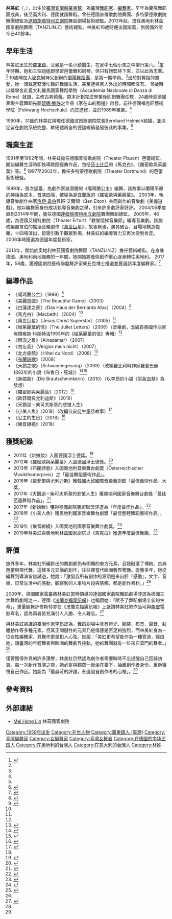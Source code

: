 {{Infobox person
| name = 林美虹
| image = <!-- filename only, no "File:" or "Image:" prefix, and no enclosing [[brackets|brackets]] -->
| image_upright = 
| alt = <!-- descriptive text for use by speech synthesis (text-to-speech) software -->
| caption = 
| birth_name = <!-- only use if different from name -->
| birth_date = {{birth year and age|1959}}
| birth_place = [[臺灣地區|臺灣地區]][[宜蘭縣|宜蘭縣]][[羅東鎮_(台灣)|羅東鎮]]
| death_date = <!-- {{Death date and age|df=yes|YYYY|MM|DD|YYYY|MM|DD}} -->
| death_place = 
| resting_place = 
| resting_place_coordinates = <!-- {{coord|LAT|LONG|type:landmark|display=inline}} -->
| citizenship = 
| alma_mater = 義大利羅馬國家舞蹈學院<br/>德國埃森福克旺藝術學院
| occupation = {{hlist|[[舞蹈家|舞蹈家]]|[[編舞家|編舞家]]}}
| organization = 多特蒙德歌劇院<br/>[[達姆施塔特州立劇院|達姆施塔特州立劇院]]<br/>奧地利林茲國家劇院
| years_active = 1991－現今
}}

'''林美虹'''（{{lang-en|Lin Mei-Hong}}，{{Bd|1959年}}），出生於[[臺灣|臺灣]][[宜蘭縣|宜蘭縣]][[羅東鎮_(台灣)|羅東鎮]]，為臺灣[[舞者|舞蹈家]]、[[編舞|編舞家]]。早年為蘭陽舞蹈團成員，後至義大利、德國就讀舞蹈。曾任德國普倫歌劇院舞團、多特蒙德歌劇院舞團總監及[[達姆施塔特州立劇院|達姆施塔特州立劇院]]舞蹈劇場藝術總監。2013年起，擔任奧地利林茲國家劇院舞團（TANZLIN.Z）藝術總監。林美虹16歲時便出國闖蕩，旅居國外至今已40餘年。

== 早年生活 ==
林美虹出生於[[羅東鎮_(台灣)|羅東鎮]]，父親是一名小鎮醫生，在家中七個小孩之中排行第六。<ref name=mirror>{{cite news |url=https://www.mirrormedia.mg/story/20190712pol001/ |title=【一鏡到底】招魂的母親　林美虹 |date=2019-07-15 |author=李桐豪 |work=鏡周刊 |accessdate=2020-12-07 |archive-date=2019-07-15 |archive-url=https://web.archive.org/web/20190715202852/https://www.mirrormedia.mg/story/20190712pol001/ |dead-url=no }}</ref>童年時期，她和三個姐姐即學習芭蕾舞和鋼琴，但只有她堅持下來，並以此為志業。<ref name="taiwan" />
10歲時加入[[秘克琳|秘克琳]]神父創辦的[[蘭陽舞蹈團|蘭陽舞蹈團]]，是第一期學員。<ref name=":0" />出於對舞蹈的熱愛，她一頭栽進緊湊忙碌的舞團生活，甚至連與家人外出的時間都沒有。
16歲時以獎學金赴義大利羅馬國家舞蹈學院（Accademia Nazionale di Danza di Roma）就讀，主修古典芭蕾。原本計劃完成學業後回到舞團任教，24歲時受德國表現主義舞蹈先驅[[碧娜·鮑許|碧娜·鮑許]]之作品《家在山的那邊》啟發，前往德國福克旺藝術學院（Folkwang Hochschule）向其進修，並於1989年畢業。<ref name=mirror />

1990年，31歲的林美虹與現任德國波昂歌劇院院長Bernhard Helmich結婚，並決定留在劇院系統完整、軟硬體周全的德國繼續發展彼此的事業。<ref name=":0" />

== 職業生涯 ==
1991年至1992年間，林美虹擔任德國普倫歌劇院（Theater Plauen）芭蕾總監。開始編舞生涯時即執導歐陸經典作品，包括[[威廉·莎士比亚|莎士比亞]]的《馬克白》、《羅密歐與茱麗葉》等。<ref>{{cite news |url=https://www.cna.com.tw/news/acul/201904280209.aspx |title=編舞家林美虹旅歐30餘載 台灣歐洲都是故鄉 |date=2019-04-28 |publisher=中央社 |author=洪健倫 |accessdate=2020-12-07 |archive-date=2019-04-30 |archive-url=https://web.archive.org/web/20190430112131/https://www.cna.com.tw/news/acul/201904280209.aspx |dead-url=no }}</ref> 
1997至2002年，擔任多特蒙德歌劇院（Theater Dortmund）的芭蕾藝術總監。

1999年，首次返臺，為劇作家游源鏗的《噶瑪蘭公主》編舞，該故事以蘭陽平原的神話為底本，首演四場，被喻為是宜蘭版的《羅密歐與茱麗葉》。
2003年，執導音樂劇作曲家[[安德鲁·劳埃德·韦伯|洛伊·韋伯]]與班·艾爾頓（Ben Elton）共同創作的音樂劇《美麗遊戲》。她以編舞家身份成功執導音樂劇之舉，引來許多劇評家好評。
2004/05季度直到2014年年間，擔任德國[[達姆施塔特州立劇院|達姆施塔特州立劇院]]舞團舞蹈總監。
2005年，46歲，為德國艾福特劇院（Theater Erfurt）「教堂階梯音樂節」編導音樂劇。該劇改編自韋伯的搖滾音樂劇作《[[耶穌基督超級巨星|萬世巨星]]》，故事緊湊，演員破百，且場地構造複雜，十四場演出，皆吸引數千觀眾到場，林美虹的編導實力又再次受到肯定。
2006年時獲選為德國年度藝術家。

2013年，開始於奧地利林茲國家劇院舞團（TANZLIN.Z）擔任藝術總監。在身兼德國、奧地利兩地職務的一年間，她開始將藝術創作重心逐漸轉往奧地利。
2017年，58歲，獲德國劇院藝術聯盟舞評家柴丘克博士推選並獲選該年度編舞家。<ref>{{Cite web|title=〈【藝術文化】旅歐舞蹈家林美虹 獲德國劇院藝術聯盟2大獎〉|url=https://ent.ltn.com.tw/news/paper/1134473|accessdate=|author=胡蕙寧|date=2017-09-11|format=|publisher=自由時報|language=}}</ref>

== 編導作品 ==

* 《噶瑪蘭公主》（1999）<ref name=":0">{{Cite news|title=〈東方意境的舞動人生—旅德編舞家林美虹〉|url=https://www.taiwan-panorama.com/Articles/Details?Guid=35ec0515-00e1-4225-a6c1-582bec28781b|accessdate=|author=楊齡媛|date=2011-12|format=|work=台灣光華雜誌|language=}}</ref>
* 《美麗遊戲》（The Beautiful Game）（2003）
* 《白蓮達之家》（Das Haus der Bernarda Alba）（2004）<ref name=":1">{{Cite web|title=〈從羅東到德國 從蘭陽舞蹈團到歌劇院舞團總監 她的創作風景，因感動而無邊—林美虹〉|url=http://par.ntch.org.tw/tw/article/doc-%E5%BE%9E%E7%BE%85%E6%9D%B1%E5%88%B0%E5%BE%B7%E5%9C%8B-%E5%BE%9E%E8%98%AD%E9%99%BD%E8%88%9E%E8%B9%88%E5%9C%98%E5%88%B0%E6%AD%8C%E5%8A%87%E9%99%A2%E8%88%9E%E5%9C%98%E7%B8%BD%E7%9B%A3-%E5%A5%B9%E7%9A%84%E5%89%B5%E4%BD%9C%E9%A2%A8%E6%99%AF%EF%BC%8C%E5%9B%A0%E6%84%9F%E5%8B%95%E8%80%8C%E7%84%A1%E9%82%8A%E2%80%94%E6%9E%97%E7%BE%8E%E8%99%B9-d99eph3nq7|accessdate=|author=周倩漪|date=2008-02|format=|publisher=國家表演藝術中心國家兩廳院《PAR表演藝術》|language=}}</ref>
* 《馬克白》（Macbeth）（2004）<ref name=":1" />
* 《萬世巨星》（Jesus Christ Superstar）（2005）<ref name=":0" />
* 《給茱麗葉的信》（The Juliet Letters）（2006）（音樂劇，改編自英國作曲家埃爾維斯‧科斯特洛1993年的《給茱麗葉的信》專輯）<ref name=":0" />
* 《眼淚之泉》（Ainadamar）（2007）
* 《勿忘我》（Vergiss mein nicht）（2007）
* 《北方旅館》（Hôtel du Nord）（2008）<ref>{{Cite web|title=〈旅德編舞家林美虹最新力作 《北方旅館》 窺看每道房門後的秘密〉|url=http://par.npac-ntch.org/tw/article/doc--d99eph3o07|accessdate=|author=俞秀青|date=2008-09|format=|publisher=國家表演藝術中心國家兩廳院《PAR表演藝術》|language=}}</ref>
* 《[[布蘭詩歌|布蘭詩歌]]》（2008）
* 《天鵝之歌》（Schwanengesang）（2009）（改編自比利時作家羅登巴赫1892年的小說《布魯日・死城》）<ref>{{Cite web|title=〈林美虹《天鵝之歌》愛戀悼亡之舞〉|url=https://www.chinatimes.com/newspapers/20100312000910-260115?chdtv|accessdate=|author=汪宜儒|date=2010-03-12|format=|publisher=中國時報|language=}}</ref><ref name="taiwan">{{Cite web|title=〈Lin Mei-hong seeks her own path in an intense art form〉|url=https://www.taiwannews.com.tw/en/news/1227432|accessdate=|author=Hermia Lin|date=2010-04-15|format=|publisher=Taiwan News|language=en|archive-date=2019-10-06|archive-url=https://web.archive.org/web/20191006024653/https://www.taiwannews.com.tw/en/news/1227432|dead-url=no}}</ref>
* 《新娘妝》（Die Brautschminkerin）（2010）（以李昂的小說《彩妝血祭》為發想）
* 《羅密歐與茱麗葉》（2012）<ref>{{Cite web|title=〈林美虹 以舞藝為臺灣在歐發光〉|url=https://www.rti.org.tw/radio/programMessageView/id/43897|accessdate=|author=陳郁秀|date=2017-09-16|format=|publisher=財團法人中央廣播電臺|language=}}</ref>
* 《歐菲爾與尤利迪斯》（2016）
* 《天鵝湖－柴可夫斯基的悲愴人生》
* 《小美人魚》（2018）（改編自[[安徒生|安徒生]]童話故事）<ref name=":2">{{Cite web|title=〈旅歐編舞家林美虹力作 《小美人魚》台中登場〉|url=https://www.epochtimes.com/b5/18/11/2/n10825481.htm|accessdate=|author=黃玉燕|date=2018-11-02|format=|publisher=大紀元|language=|archive-date=2021-07-05|archive-url=https://web.archive.org/web/20210705121143/https://www.epochtimes.com/b5/18/11/2/n10825481.htm|dead-url=no}}</ref>
* 《公主的生日》（2018）<ref name=":2" />
* 《樂音繚繞》（2018）

== 獲獎紀錄 ==

* 2011年《新娘妝》入圍德國浮士德獎。<ref>{{cite news |url=https://news.ltn.com.tw/news/life/paper/523234 |title=編舞家林美虹 入圍德浮士德獎 |date=2011-09-11 |work=自由時報 |author=胡蕙寧}}</ref>
* 2012年《羅密歐與茱麗葉》入圍德國浮士德獎。<ref>{{cite news |url=https://newtalk.tw/news/view/2012-09-10/29146 |title=突破重圍 林美虹2度入圍浮士德獎 |date=2012-09-10 |author=賴義中 |work=新頭殼}}</ref>
* 2013年《布蘭詩歌》入圍奧地利音樂舞台劇獎（Österreichischer Musiktheaterpreis）之「最佳舞蹈藝術作品」。
* 2016年《歐菲爾與尤利迪斯》獲韓國大邱國際音樂藝術節「最佳藝術作品」大獎。
* 2017年《天鵝湖－柴可夫斯基的悲愴人生》獲奧地利國家音樂舞台劇獎「最佳芭蕾舞蹈作品」。<ref>{{cite news |url=https://ent.ltn.com.tw/news/paper/1114202 |title=【藝術文化】最高榮耀 林美虹獲奧地利國家藝術獎 |date=2017-06-27 |work=自由時報 |author=胡蕙寧}}</ref>
* 2017年《新娘妝》獲得德國劇院藝術聯盟評選為「年度最佳作品」。<ref>{{cite news |url=https://www.cna.com.tw/news/acul/201905310220.aspx |title=首演8年後回娘家 旅奧編舞家林美虹帶回新娘妝 |date=2019-05-31 |publisher=中央社 |author=趙靜瑜 |accessdate=2020-12-07 |archive-date=2019-06-08 |archive-url=https://web.archive.org/web/20190608065543/https://www.cna.com.tw/news/acul/201905310220.aspx |dead-url=no }}</ref>
* 2018年《小美人魚》獲奧地利國家音樂舞台劇獎「最佳整體舞蹈藝術作品」。<ref>{{cite news |url=https://www.epochtimes.com/b5/18/11/2/n10825481.htm |title=旅歐編舞家林美虹力作 《小美人魚》台中登場 |date=2018-11-02 |work=大紀元時報 |author=黃玉燕 |accessdate=2020-12-07 |archive-date=2021-07-05 |archive-url=https://web.archive.org/web/20210705121143/https://www.epochtimes.com/b5/18/11/2/n10825481.htm |dead-url=no }}</ref>
* 2019年《樂音繚繞》入圍奧地利國家音樂舞台劇獎。<ref>{{cite news |url=https://ent.ltn.com.tw/news/paper/1288542 |title=【藝術文化】林美虹新作樂音繚繞 入圍奧地利國家藝術 |date=2019-05-14 |work=自由時報 |author=胡蕙寧}}</ref>
* 2019年林美虹與奧地利林茲國家劇院以《馬克白》獲選年度最佳舞團。<ref>{{Cite web|title=〈舞蹈家林美虹率林茲國家劇院 奪TANZ年度舞團〉|url=https://ent.ltn.com.tw/news/paper/1318024|accessdate=|author=胡蕙寧|date=2019-09-16|format=|publisher=自由時報|language=|archive-date=2021-03-24|archive-url=https://web.archive.org/web/20210324114230/https://ent.ltn.com.tw/news/paper/1318024|dead-url=no}}</ref>

== 評價 ==
旅外多年，林美虹所編排出的舞劇都仍有明顯的東方元素，且她融匯了傳統、古典芭蕾與現代舞，這樣多元交融的創作，往往使當代歐洲藝界驚艷。從藝多年，她從編舞到導演皆嘗試過，她說：「激發我所有創作的源頭是來自於『感動』，文字、音樂、日常生活中的感動，觀察到的人事物片段與感觸，都是創作素材。」<ref name=":1" />

2009年，德國國家電臺將林美虹當時領導的達姆國家劇院舞蹈劇場評選為德國三大舞蹈劇場之一，德國《[[法蘭克福匯報|法蘭克福廣訊報]]》也稱讚她：「賦予了舞蹈劇場全新的生命」，重量級舞評修斯特亦在《法蘭克福廣訊報》上盛讚林美虹的作品可與[[李安|李安]]電影齊名，認為兩者皆充滿引人入勝、令人難忘。<ref>{{Cite web|title=〈慈林講座~為受苦的靈魂發聲--林美虹的跨國舞作「新娘妝」〉|url=http://www.chilin.org.tw/?q=node/66|accessdate=|author=|date=|format=|publisher=慈林教育基金會|language=}}</ref>

與林美虹熟識的臺灣作家[[李昂_(作家)|李昂]]認為，舞蹈劇場中具有燈光、服裝、布景、聲音、肢體動作等多種元素，但真正關鍵性的元素乃是情感是否足夠強烈，而林美虹身為一位女性編舞家，其舞作更是扣人心弦。她說：「美虹更希望能作為一種管道，經由她，讓臺灣的年輕舞者與歐洲的舞劇界接軌，她的舞團就有一位來自雲門的舞者。」<ref name=":0" />

僅管獲得外界的許多讚譽，林美虹仍然認為創作者需要時時不忘提醒自己回歸初衷。每一次新作首演之夜，她必定與觀眾一起坐在臺下，抽離創作者身份，重新審視自己作品。她認為「最嚴苛的評語，永遠發自創作者的心裡」。<ref name=":0" />

== 參考資料 ==
{{reflist}}

== 外部連結 ==

* [https://www.landestheater-linz.at/public/Person%20Details?pid=1277 Mei Hong Lin] {{Wayback|url=https://www.landestheater-linz.at/public/Person%20Details?pid=1277 |date=20201205145258 }} 林茲國家劇院

{{Authority control}}
{{DEFAULTSORT:林美虹}}
[[Category:1959年出生|Category:1959年出生]]
[[Category:在世人物|Category:在世人物]]
[[Category:羅東鎮人_(臺灣)|Category:羅東鎮人 (臺灣)]]
[[Category:臺灣編舞家|Category:臺灣編舞家]]
[[Category:女編舞家|Category:女編舞家]]
[[Category:臺灣女舞者|Category:臺灣女舞者]]
[[Category:在德国的中华民国人|Category:在德国的中华民国人]]
[[Category:在奧地利的台灣人|Category:在奧地利的台灣人]]
[[Category:在意大利的台灣人|Category:在意大利的台灣人]]
[[Category:林姓|Category:林姓]]